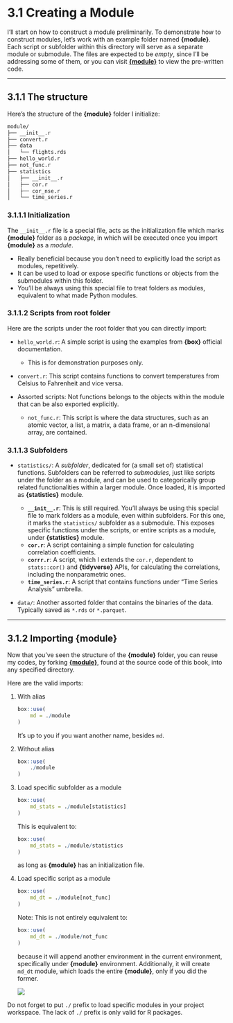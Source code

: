 # 3.1 Creating a Module

I'll start on how to construct a module preliminarily. To demonstrate how to construct modules, let’s work with an example folder named **{module}**. Each script or subfolder within this directory will serve as a separate module or submodule. The files are expected to be *empty*, since I'll be addressing some of them, or you can visit [**{module}**](https://github.com/kisha126/modules-in-r/module) to view the pre-written code.

---

## 3.1.1 The structure

Here's the structure of the **{module}** folder I initialize:

``` bash
module/
├── __init__.r
├── convert.r
├── data
│   └── flights.rds
├── hello_world.r
├── not_func.r
├── statistics
│   ├── __init__.r
│   ├── cor.r
│   ├── cor_nse.r
│   └── time_series.r
```

### 3.1.1.1 Initialization

The `__init__.r` file is a special file, acts as the initialization file which marks **{module}** folder as a *package*, in which will be executed once you import **{module}** as a *module*. 

-   Really beneficial because you don't need to explicitly load the script as modules, repetitively. 
-   It can be used to load or expose specific functions or objects from the submodules within this folder.
-   You'll be always using this special file to treat folders as modules, equivalent to what made Python modules. 

### 3.1.1.2 Scripts from root folder

Here are the scripts under the root folder that you can directly import:

-   `hello_world.r`: A simple script is using the examples from **{box}** official documentation. 

    -   This is for demonstration purposes only.

-   `convert.r`: This script contains functions to convert temperatures from Celsius to Fahrenheit and vice versa.
-   Assorted scripts: Not functions belongs to the objects within the module that can be also exported explicitly. 
    
    -   `not_func.r`: This script is where the data structures, such as an atomic vector, a list, a matrix, a data frame, or an n-dimensional array, are contained. 

### 3.1.1.3 Subfolders

-   `statistics/`: A *subfolder*, dedicated for (a small set of) statistical functions. Subfolders can be referred to *submodules*, just like scripts under the folder as a module, and can be used to categorically group related functionalities within a larger module. Once loaded, it is imported as **{statistics}** module. 

    -   **`__init__.r`**: This is still required. You'll always be using this special file to mark folders as a module, even within subfolders. For this one, it marks the `statistics/` subfolder as a submodule. This exposes specific functions under the scripts, or entire scripts as a module, under **{statistics}** module.
    -   **`cor.r`**: A script containing a simple function for calculating correlation coefficients.
    -   **`corrr.r`**: A script, which I extends the `cor.r`, dependent to `stats::cor()` and **{tidyverse}** APIs, for calculating the correlations, including the nonparametric ones. 
    -   **`time_series.r`**: A script that contains functions under "Time Series Analysis" umbrella. 

-   `data/`: Another assorted folder that contains the binaries of the data. Typically saved as `*.rds` or `*.parquet`. 

---

## 3.1.2 Importing **{module}**

Now that you’ve seen the structure of the **{module}** folder, you can reuse my codes, by forking [**{module}**](https://github.com/kisha126/modules-in-r/module), found at the source code of this book, into any specified directory. 

Here are the valid imports: 

1.  With alias

    ``` r
    box::use(
        md = ./module
    )
    ```
    
    It's up to you if you want another name, besides `md`. 
    
2.  Without alias

    ``` r
    box::use(
        ./module
    )
    ```

3.  Load specific subfolder as a module

    ``` r
    box::use(
        md_stats = ./module[statistics]
    )
    ```
    
    This is equivalent to: 

    ``` r
    box::use(
        md_stats = ./module/statistics
    )
    ```
    
    as long as **{module}** has an initialization file. 

4.  Load specific script as a module

    ``` r
    box::use(
        md_dt = ./module[not_func]
    )
    ```
    
    Note: This is not entirely equivalent to: 

    ``` r
    box::use(
        md_dt = ./module/not_func
    )
    ```
    
    because it will append another environment in the current environment, specifically under **{module}** environment. Additionally, it will create `md_dt` module, which loads the entire **{module}**, only if you did the former.  
    
    ![](Images/img-c3.1.2.jpg)

::: callout-note
Do not forget to put `./` prefix to load specific modules in your project workspace. The lack of `./` prefix is only valid for R packages. 
:::
